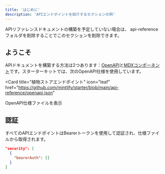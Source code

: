 ```yaml
---
title: 'はじめに'
description: 'APIエンドポイントを紹介するセクションの例'
---
```


<Note>
  APIリファレンスドキュメントの構築を予定していない場合は、
  api-referenceフォルダを削除することでこのセクションを削除できます。
</Note>

## ようこそ

APIドキュメントを構築する方法は2つあります：[OpenAPI](https://mintlify.com/docs/api-playground/openapi/setup)と[MDXコンポーネント](https://mintlify.com/docs/api-playground/mdx/configuration)です。スターターキットでは、次のOpenAPI仕様を使用しています。

<Card
  title="植物ストアエンドポイント"
  icon="leaf"
  href="https://github.com/mintlify/starter/blob/main/api-reference/openapi.json"
>
  OpenAPI仕様ファイルを表示
</Card>

## 認証

すべてのAPIエンドポイントはBearerトークンを使用して認証され、仕様ファイルから取得されます。

```json
"security": [
  {
    "bearerAuth": []
  }
]
```